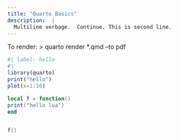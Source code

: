 ```yaml
---
title: "Quarto Basics"
description:  |
  Multiline verbage.  Continue. This is second line.
---
```


To render:	> quarto render *.qmd  --to pdf

```r
#| label: hello 
#| 
library(quarto)
print("hello")
plot(x=1:10)
```

```lua
local f = function()
print("hello lua")
end
```

```lua

f()
```

